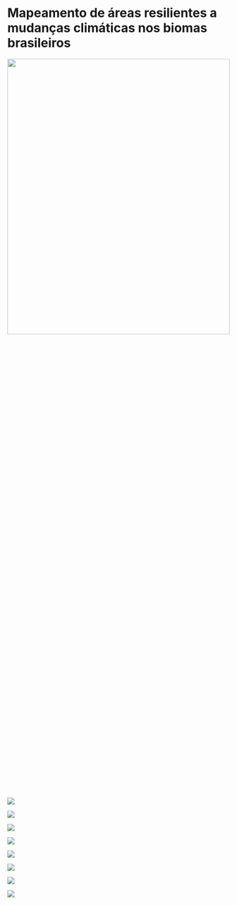 
# Mapeamento de áreas resilientes a mudanças climáticas nos biomas brasileiros

<p align="center">
   <img src="figs/capa_fig.png" width="100%" height="40%">
</p>

<br />
<br />
<br />
<br />
<br />

:::{layout-nrow=2}

![](figs/TNC_logo.png)

![](figs/MPEG_logo.png)

![](figs/logotipo-ufabc-abaixo.png)

![](figs/tipografia_ufj_preto_modelo_02.png)

![](figs/ufms_logo_negativo_assinatura_vertical_rgb.png)

![](figs/ufrn_logotipo_flat.png)

![](figs/sos_pantanal_logo-slider.png)

![](figs/associacao_caatinga-nova_logo-400.png)

:::

